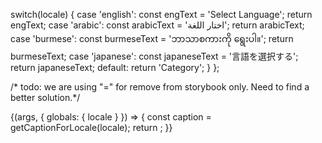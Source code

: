 
  switch(locale) {
    case 'english': const engText = 'Select Language'; return engText;
    case 'arabic': const arabicText = 'اختار اللغة'; return arabicText;
    case 'burmese': const burmeseText = 'ဘာသာစကားကို ရွေးပါ။'; return burmeseText;
    case 'japanese': const japaneseText = '言語を選択する'; return japaneseText;
    default: return 'Category';
  }
};

/* todo: we are using "=" for remove from storybook only. Need to find a better solution.*/
<Meta title="Testing/Navigation" />

<Story name="MegaMenu">
  {(args, { globals: { locale } }) => {
    const caption = getCaptionForLocale(locale);
    return <MegaMenu text={caption}></MegaMenu>;
  }}
</Story>




